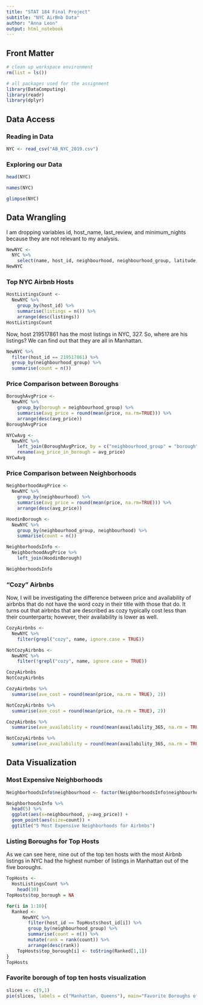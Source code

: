 ```yaml
---
title: "STAT 184 Final Project"
subtitle: "NYC AirBnb Data"
author: "Anna Leon"
output: html_notebook
---
```


## Front Matter

```r
# clean up workspace environment
rm(list = ls())

# all packages used for the assignment
library(DataComputing)
library(readr)
library(dplyr)
```

## Data Access

### Reading in Data
```r
NYC <- read_csv("AB_NYC_2019.csv")
```

### Exploring our Data

```r
head(NYC)
```

```r
names(NYC)
```

```r
glimpse(NYC) 
```

## Data Wrangling

I am dropping variables id, host_name, last_review, and minimum_nights because they are not relevant to my analysis.
```r
NewNYC <-
  NYC %>%
    select(name, host_id, neighbourhood, neighbourhood_group, latitude, longitude, room_type, price, number_of_reviews, reviews_per_month, calculated_host_listings_count, availability_365)
NewNYC
```

### Top NYC Airbnb Hosts

```r
HostListingsCount <-
  NewNYC %>%
    group_by(host_id) %>%
    summarise(listings = n()) %>%
    arrange(desc(listings))
HostListingsCount
```

Now, host 219517861 has the most listings in NYC, 327. So, where are his listings?
We can find out that they are all in Manhattan.

```r
NewNYC %>%
  filter(host_id == 219517861) %>%
  group_by(neighbourhood_group) %>%
  summarise(count = n())
```

### Price Comparison between Boroughs

```r
BoroughAvgPrice <-
  NewNYC %>%
    group_by(borough = neighbourhood_group) %>%
    summarise(avg_price = round(mean(price, na.rm=TRUE))) %>%
    arrange(desc(avg_price))
BoroughAvgPrice
```

```r
NYCwAvg <-
  NewNYC %>%
    left_join(BoroughAvgPrice, by = c("neighbourhood_group" = "borough")) %>%
    rename(avg_price_in_borough = avg_price)
NYCwAvg
```

### Price Comparison between Neighborhoods

```r
NeighborhoodAvgPrice <-
  NewNYC %>%
    group_by(neighbourhood) %>%
    summarise(avg_price = round(mean(price, na.rm=TRUE))) %>%
    arrange(desc(avg_price))

HoodinBorough <-
  NewNYC %>%
    group_by(neighbourhood_group, neighbourhood) %>%
    summarise(count = n())

NeighborhoodsInfo <-
  NeighborhoodAvgPrice %>%
    left_join(HoodinBorough)

NeighborhoodsInfo
```

### "Cozy" Airbnbs

Now, I will be investigating the difference between price and availability of airbnbs that do not have the word cozy in their title with those that do. It turns out that airbnbs that are described as cozy typically cost less than their counterparts; however, their availability is lower as well. 

```r
CozyAirbnbs <-
  NewNYC %>%
    filter(grepl("cozy", name, ignore.case = TRUE))

NotCozyAirbnbs <-
  NewNYC %>%
    filter(!grepl("cozy", name, ignore.case = TRUE))

CozyAirbnbs
NotCozyAirbnbs

CozyAirbnbs %>%
  summarise(ave_cost = round(mean(price, na.rm = TRUE), 2))

NotCozyAirbnbs %>%
  summarise(ave_cost = round(mean(price, na.rm = TRUE), 2))

CozyAirbnbs %>%
  summarise(ave_availability = round(mean(availability_365, na.rm = TRUE)))

NotCozyAirbnbs %>%
  summarise(ave_availability = round(mean(availability_365, na.rm = TRUE)))
```


## Data Visualization

### Most Expensive Neighborhoods

```r
NeighborhoodsInfo$neighbourhood <- factor(NeighborhoodsInfo$neighbourhood,levels = c("Fort Wadsworth", "Woodrow", "Tribeca", "Sea Gate", "Riverdale"))

NeighborhoodsInfo %>%
  head(5) %>%
  ggplot(aes(x=neighbourhood, y=avg_price)) + 
  geom_point(aes(size=count)) +
  ggtitle("5 Most Expensive Neighborhoods for Airbnbs")
```

### Listing Boroughs for Top Hosts

As we can see here, nine out of the top ten hosts with the most Airbnb listings in NYC had the highest number of listings in Manhattan out of the five boroughs.
```r
TopHosts <-
  HostListingsCount %>%
    head(10)
TopHosts$top_borough = NA

for(i in 1:10){
  Ranked <-
      NewNYC %>%
        filter(host_id == TopHosts$host_id[i]) %>%
        group_by(neighbourhood_group) %>%
        summarise(count = n()) %>%
        mutate(rank = rank(count)) %>%
        arrange(desc(rank)) 
    TopHosts$top_borough[i] <- toString(Ranked[1,1])
}
TopHosts
```

### Favorite borough of top ten hosts visualization 

```r
slices <- c(9,1)
pie(slices, labels = c("Manhattan, Queens"), main="Favorite Boroughs of Top Hosts")
```

